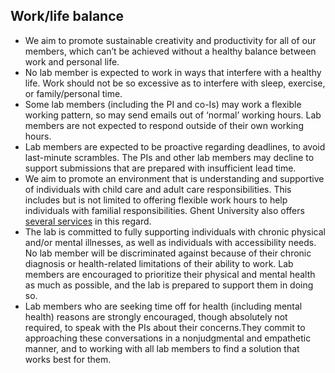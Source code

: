 ## Work/life balance

-  We aim to promote sustainable
    creativity and productivity for all of our members, which can’t be
    achieved without a healthy balance between work and personal life.
-  No lab member is expected to
    work in ways that interfere with a healthy life.  Work should not be so
    excessive as to interfere with sleep, exercise, or family/personal
    time.
-  Some lab members (including the PI and co-Is) may work a flexible working pattern, so may send emails out of 'normal' working hours. Lab members are not expected to respond outside of their own working hours.
-  Lab members are expected to
    be proactive regarding deadlines, to avoid last-minute scrambles.
    The PIs and other lab members may decline to support
    submissions that are prepared with insufficient lead time.
-  We aim to promote an
    environment that is understanding and supportive of individuals with
    child care and adult care responsibilities. This includes but is not
    limited to offering flexible work hours to help individuals with
    familial responsibilities. Ghent University also offers [several services](https://www.ugent.be/en/ghentuniv/principles/diversity-and-inclusion/for-staff/work-life-balance) in this regard.    
-  The lab is committed to fully
    supporting individuals with chronic physical and/or mental
    illnesses, as well as individuals with accessibility needs. No lab
    member will be discriminated against because of their chronic
    diagnosis or health-related limitations of their ability to work.
    Lab members are encouraged to prioritize their physical and mental
    health as much as possible, and the lab is prepared to support them
    in doing so.
-  Lab members who are seeking
    time off for health (including mental health) reasons are strongly
    encouraged, though absolutely not required, to speak with the PIs about their concerns.They commit to approaching
    these conversations in a nonjudgmental and empathetic manner, and to
    working with all lab members to find a solution that works best for
    them.

